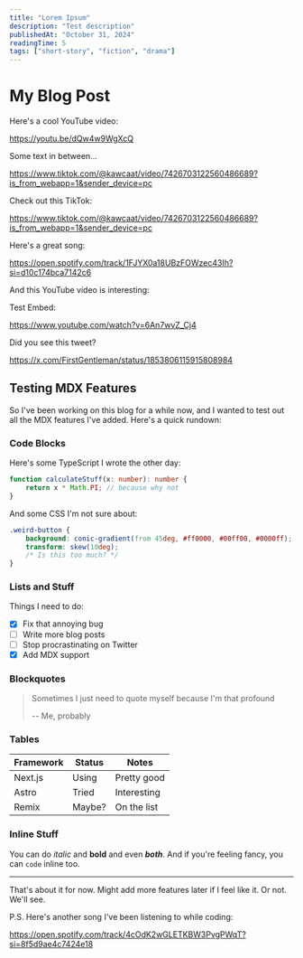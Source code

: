 ---
title: "Lorem Ipsum"
description: "Test description"
publishedAt: "October 31, 2024"
readingTime: 5
tags: ["short-story", "fiction", "drama"]
---


# My Blog Post

Here's a cool YouTube video:

https://youtu.be/dQw4w9WgXcQ

Some text in between...

https://www.tiktok.com/@kawcaat/video/7426703122560486689?is_from_webapp=1&sender_device=pc


Check out this TikTok:

https://www.tiktok.com/@kawcaat/video/7426703122560486689?is_from_webapp=1&sender_device=pc


Here's a great song:

https://open.spotify.com/track/1FJYX0a18UBzFOWzec43Ih?si=d10c174bca7142c6


And this YouTube video is interesting:

Test Embed: 

<Embed url="https://youtu.be/dQw4w9WgXcQ" />

https://www.youtube.com/watch?v=6An7wvZ_Cj4

Did you see this tweet?

https://x.com/FirstGentleman/status/1853806115915808984

## Testing MDX Features

So I've been working on this blog for a while now, and I wanted to test out all the MDX features I've added. Here's a quick rundown:

### Code Blocks

Here's some TypeScript I wrote the other day:

```typescript
function calculateStuff(x: number): number {
    return x * Math.PI; // because why not
}
```

And some CSS I'm not sure about:

```css
.weird-button {
    background: conic-gradient(from 45deg, #ff0000, #00ff00, #0000ff);
    transform: skew(10deg);
    /* Is this too much? */
}
```

### Lists and Stuff

Things I need to do:
- [x] Fix that annoying bug
- [ ] Write more blog posts
- [ ] Stop procrastinating on Twitter
- [x] Add MDX support

### Blockquotes

> Sometimes I just need to quote myself because I'm that profound
> 
> -- Me, probably

### Tables

| Framework | Status | Notes |
|-----------|--------|-------|
| Next.js   | Using  | Pretty good |
| Astro     | Tried  | Interesting |
| Remix     | Maybe? | On the list |

### Inline Stuff

You can do *italic* and **bold** and even ***both***. And if you're feeling fancy, you can `code` inline too.

---

That's about it for now. Might add more features later if I feel like it. Or not. We'll see.

P.S. Here's another song I've been listening to while coding:

https://open.spotify.com/track/4cOdK2wGLETKBW3PvgPWqT?si=8f5d9ae4c7424e18

